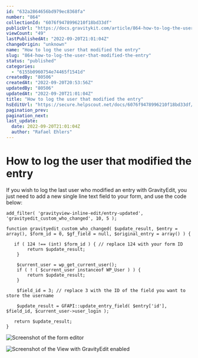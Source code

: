 ```yaml
---
id: "632a2864656bd979ec8368fa"
number: "864"
collectionId: "6076f9478996210f18bd33df"
publicUrl: "https://docs.gravitykit.com/article/864-how-to-log-the-user-that-modified-the-entry"
viewCount: "49"
lastPublishedAt: "2022-09-20T21:01:04Z"
changeOrigin: "unknown"
name: "How to log the user that modified the entry"
slug: "864-how-to-log-the-user-that-modified-the-entry"
status: "published"
categories: 
  - "6155b0960754e74465f1541d"
createdBy: "80506"
createdAt: "2022-09-20T20:53:56Z"
updatedBy: "80506"
updatedAt: "2022-09-20T21:01:04Z"
title: "How to log the user that modified the entry"
hsEditUrl: "https://secure.helpscout.net/docs/6076f9478996210f18bd33df/article/632a2864656bd979ec8368fa"
pagination_prev: 
pagination_next: 
last_update:
  date: 2022-09-20T21:01:04Z
  author: "Rafael Ehlers"
---
```


# How to log the user that modified the entry

If you wish to log the last user who modified an entry with GravityEdit, you just need to add a new single line text field to your form, and use the code below:

```
add_filter( 'gravityview-inline-edit/entry-updated', 'gravityedit_custom_who_changed', 10, 5 );

function gravityedit_custom_who_changed( $update_result, $entry = array(), $form_id = 0, $gf_field = null, $original_entry = array() ) { 
	
   if ( 124 !== (int) $form_id ) { // replace 124 with your form ID
		return $update_result;
	}
	
	$current_user = wp_get_current_user();
	if ( ! ( $current_user instanceof WP_User ) ) {
		return $update_result;
	}
	
	$field_id = 3; // replace 3 with the ID of the field you want to store the username
   
	$update_result = GFAPI::update_entry_field( $entry['id'], $field_id, $current_user->user_login );
	
   return $update_result;
}
```

![Screenshot of the form editor](https://s3.amazonaws.com/helpscout.net/docs/assets/54c58489e4b051242988532c/images/632a29ede5ea7f482dc3d3fc/file-Ud2SRImLcy.png)

![Screenshot of the View with GravityEdit enabled](https://s3.amazonaws.com/helpscout.net/docs/assets/54c58489e4b051242988532c/images/632a29ff656bd979ec836900/file-rNU4oLTXMn.png)